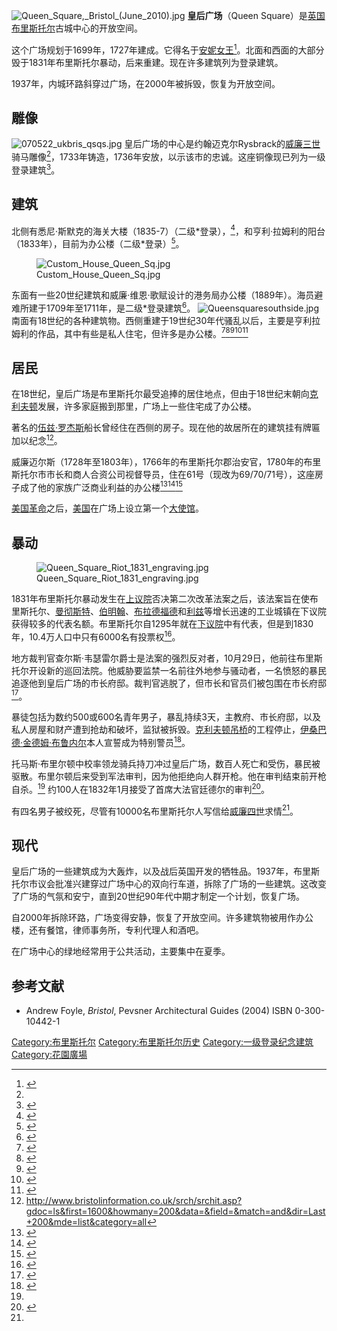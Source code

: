 [[Image:Queen_Square,_Bristol_(June_2010).jpg|thumb]]
'''皇后广场'''（Queen Square）是[[英国|英国]][[布里斯托尔|布里斯托尔]]古城中心的开放空间。

这个广场规划于1699年，1727年建成。它得名于[[安妮_(英国女王)|安妮女王]]<ref name="qsqass">{{cite web
|url=http://www.queensquareassociation.org.uk/documents/A%20brief%20history.pdf
|title=A brief history.pdf
|publisher=Queen Square Association
|format=PDF
|accessdate=2009-07-24
|archive-date=2018-05-28
|archive-url=https://web.archive.org/web/20180528091913/http://www.queensquareassociation.org.uk/documents/A%20brief%20history.pdf
|dead-url=no
}}</ref>。北面和西面的大部分毁于1831年布里斯托尔暴动，后来重建。现在许多建筑列为登录建筑。 

1937年，内城环路斜穿过广场，在2000年被拆毁，恢复为开放空间。 

== 雕像 ==

[[Image:070522_ukbris_qsqs.jpg|left]]
皇后广场的中心是约翰迈克尔Rysbrack的[[奥兰治亲王威廉三世|威廉三世]]骑马雕像<ref name="qsqass"/>，1733年铸造，1736年安放，以示该市的忠诚。这座铜像现已列为一级登录建筑<ref>{{cite web | title=Equestrian statue of William III | work=Images of England | url=http://www.imagesofengland.org.uk/details/default.aspx?id=380268 | accessdate=2007-02-22 | archive-url=https://web.archive.org/web/20121021002123/http://www.imagesofengland.org.uk/details/default.aspx?id=380268 | archive-date=2012-10-21 | dead-url=yes }}</ref>。

== 建筑 ==

北侧有悉尼·斯默克的海关大楼（1835-7）（二级*登录），<ref>{{cite web | title=Custom House and attached rear area wall and piers | work=Images of England | url=http://www.imagesofengland.org.uk/details/default.aspx?id=380267 | accessdate=2007-02-22 | archive-url=https://web.archive.org/web/20121020214942/http://www.imagesofengland.org.uk/details/default.aspx?id=380267 | archive-date=2012-10-20 | dead-url=yes }}</ref>，和亨利·拉姆利的阳台（1833年），目前为办公楼（二级*登录）<ref>{{cite web | title=Terrace of 9 houses, now offices | work=Images of England | url=http://www.imagesofengland.org.uk/details/default.aspx?id=380246 | accessdate=2007-02-22 | archive-url=https://web.archive.org/web/20121020215006/http://www.imagesofengland.org.uk/details/default.aspx?id=380246 | archive-date=2012-10-20 | dead-url=yes }}</ref>。

[[Image:Custom_House_Queen_Sq.jpg|thumb]]

东面有一些20世纪建筑和威廉·维恩·歌赋设计的港务局办公楼（1889年）。海员避难所建于1709年至1711年，是二级*登录建筑<ref>{{cite web | title=No.29 Sailor's Refuge | work=Images of England | url=http://www.imagesofengland.org.uk/details/default.aspx?id=380252 | accessdate=2007-02-22 | archive-url=https://web.archive.org/web/20121020215020/http://www.imagesofengland.org.uk/details/default.aspx?id=380252 | archive-date=2012-10-20 | dead-url=yes }}</ref>。 
[[Image:Queensquaresouthside.jpg|thumb]]
南面有18世纪的各种建筑物。西侧重建于19世纪30年代骚乱以后，主要是亨利拉姆利的作品，其中有些是私人住宅，但许多是办公楼。<ref>{{cite web | title=No.51 Phoenix House and attached railings and piers | work=Images of England | url=http://www.imagesofengland.org.uk/details/default.aspx?id=380257 | accessdate=2007-02-22 | archive-url=https://web.archive.org/web/20071208200122/http://www.imagesofengland.org.uk/details/default.aspx?id=380257 | archive-date=2007-12-08 | dead-url=yes }}</ref><ref>{{cite web | title=No.56 | work=Images of England | url=http://www.imagesofengland.org.uk/details/default.aspx?id=380261 | accessdate=2007-02-22 | archive-url=https://web.archive.org/web/20071014174621/http://www.imagesofengland.org.uk/details/default.aspx?id=380261 | archive-date=2007-10-14 | dead-url=yes }}</ref><ref>{{cite web | title=No.57 | work=Images of England | url=http://www.imagesofengland.org.uk/details/default.aspx?id=380262 | accessdate=2007-02-22 | archive-url=https://web.archive.org/web/20121021201914/http://www.imagesofengland.org.uk/details/default.aspx?id=380262 | archive-date=2012-10-21 | dead-url=yes }}</ref><ref>{{cite web | title=No.58 | work=Images of England | url=http://www.imagesofengland.org.uk/details/default.aspx?id=380263 | accessdate=2007-02-22 | archive-url=https://web.archive.org/web/20121021202010/http://www.imagesofengland.org.uk/details/default.aspx?id=380263 | archive-date=2012-10-21 | dead-url=yes }}</ref><ref>{{cite web | title=No.59-62 | work=Images of England | url=http://www.imagesofengland.org.uk/details/default.aspx?id=380264 | accessdate=2007-02-22 | archive-url=https://web.archive.org/web/20121021202037/http://www.imagesofengland.org.uk/details/default.aspx?id=380264 | archive-date=2012-10-21 | dead-url=yes }}</ref>

== 居民 ==

在18世纪，皇后广场是布里斯托尔最受追捧的居住地点，但由于18世纪末朝向[[克利夫顿|克利夫顿]]发展，许多家庭搬到那里，广场上一些住宅成了办公楼。

著名的[[伍兹·罗杰斯|伍兹·罗杰斯]]船长曾经住在西侧的房子。现在他的故居所在的建筑挂有牌匾加以纪念<ref>http://www.bristolinformation.co.uk/srch/srchit.asp?gdoc=ls&first=1600&howmany=200&data=&field=&match=and&dir=Last+200&mde=list&category=all{{Dead link|date=2018年6月 |bot=InternetArchiveBot |fix-attempted=no }}</ref>。 

威廉迈尔斯（1728年至1803年），1766年的布里斯托尔郡治安官，1780年的布里斯托尔市市长和商人合资公司视督导员，住在61号（现改为69/70/71号），这座房子成了他的家族广泛商业利益的办公楼<ref>{{Cite web|title=Lot 1: A LOUIS XVI ORMOLU-MOUNTED APPLE-GREEN SEVRES PORCELAIN ASSEMBLED GARNITURE (VASE ET GOBELETS|url=http://www.artfact.com/auction-lot/a-louis-xvi-ormolu-mounted-apple-green-sevres-por-1-c-3gy9a6xhlf|accessdate=2010-09-13|archive-url=https://web.archive.org/web/20120314093737/http://www.artfact.com/auction-lot/a-louis-xvi-ormolu-mounted-apple-green-sevres-por-1-c-3gy9a6xhlf|archive-date=2012-03-14|dead-url=no}}</ref><ref>{{Cite web|title=GENUKI: Bristol, Pigot's Directory of Gloucestershire, 1830, Surnames JOSEPH to RINGER|url=http://www.genuki.org.uk/big/eng/GLS/Bristol/JOSEPHtoRINGER.html|accessdate=2010-09-13|archive-url=https://web.archive.org/web/20090812055558/http://www.genuki.org.uk/big/eng/GLS/Bristol/JOSEPHtoRINGER.html|archive-date=2009-08-12|dead-url=no}}</ref><ref>{{Cite web|title=Papers Past — Star — 28 Hōngongoi 1873 — Local and General.|url=http://paperspast.natlib.govt.nz/cgi-bin/paperspast?a=d&d=TS18730728.2.7&l=mi&e=-------10--1----0-all|accessdate=2010-09-13|archive-url=https://web.archive.org/web/20120318154734/http://paperspast.natlib.govt.nz/cgi-bin/paperspast?a=d&d=TS18730728.2.7&l=mi&e=-------10--1----0-all|archive-date=2012-03-18|dead-url=no}}</ref>

[[美国革命|美国革命]]之后，[[美国|美国]]在广场上设立第一个[[大使馆|大使馆]]。

== 暴动 ==

[[Image:Queen_Square_Riot_1831_engraving.jpg|thumb]]

1831年布里斯托尔暴动发生在[[英國上議院|上议院]]否决第二次改革法案之后，该法案旨在使布里斯托尔、[[曼彻斯特|曼彻斯特]]、[[伯明翰|伯明翰]]、[[布拉德福德|布拉德福德]]和[[利兹|利兹]]等增长迅速的工业城镇在下议院获得较多的代表名额。布里斯托尔自1295年就在[[英国下议院|下议院]]中有代表，但是到1830年，10.4万人口中只有6000名有投票权<ref>{{cite web|title=Bristol riots |work=Spartacus Education |url=http://www.spartacus.schoolnet.co.uk/PRbristol.htm |accessdate=2007-03-07 |deadurl=yes |archiveurl=https://web.archive.org/web/20070205002217/http://www.spartacus.schoolnet.co.uk/PRbristol.htm |archivedate=2007-02-05 }}</ref>。

地方裁判官查尔斯·韦瑟雷尔爵士是法案的强烈反对者，10月29日，他前往布里斯托尔开设新的巡回法院。他威胁要监禁一名前往外地参与骚动者，一名愤怒的暴民追逐他到皇后广场的市长府邸。裁判官逃脱了，但市长和官员们被包围在市长府邸<ref>{{cite web | title=The Bristol 1832 Reform Bill riots | work=The Vistorian Web | url=http://www.victorianweb.org/history/bristol.html | accessdate=2007-03-07 | archive-date=2007-02-08 | archive-url=https://web.archive.org/web/20070208034326/http://www.victorianweb.org/history/bristol.html | dead-url=no }}</ref>。

暴徒包括为数约500或600名青年男子，暴乱持续3天，主教府、市长府邸，以及私人房屋和财产遭到抢劫和破坏，监狱被拆毁。[[克利夫顿吊桥|克利夫顿吊桥]]的工程停止，[[伊桑巴德·金德姆·布鲁内尔|伊桑巴德·金德姆·布鲁内尔]]本人宣誓成为特别警员<ref name="BBC">{{cite web | title=Revolting riots in Queen Square | work=BBC Bristol | url=http://www.bbc.co.uk/bristol/content/madeinbristol/2004/04/riot/riot.shtml | accessdate=2007-03-07 | archive-date=2011-06-29 | archive-url=https://web.archive.org/web/20110629082150/http://www.bbc.co.uk/bristol/content/madeinbristol/2004/04/riot/riot.shtml | dead-url=no }}</ref>。

托马斯·布里尔顿中校率领龙骑兵持刀冲过皇后广场，数百人死亡和受伤，暴民被驱散。布里尔顿后来受到军法审判，因为他拒绝向人群开枪。他在审判结束前开枪自杀。<ref name="BBC" /> 
约100人在1832年1月接受了首席大法官廷德尔的审判<ref name="Rose">{{cite book | title=Trials of the persons concerned in the late riots | publisher=Philip Rose | place=Broadmead, Bristol | year=1832}}</ref>。

有四名男子被绞死，尽管有10000名布里斯托尔人写信给[[威廉四世_(英國)|威廉四世]]求情<ref name="BBC" />。 

== 现代 ==

皇后广场的一些建筑成为大轰炸，以及战后英国开发的牺牲品。1937年，布里斯托尔市议会批准兴建穿过广场中心的双向行车道，拆除了广场的一些建筑。这改变了广场的气氛和安宁，直到20世纪90年代中期才制定一个计划，恢复广场。

自2000年拆除环路，广场变得安静，恢复了开放空间。许多建筑物被用作办公楼，还有餐馆，律师事务所，专利代理人和酒吧。 

在广场中心的绿地经常用于公共活动，主要集中在夏季。

{{coord|51.450|N|2.595|W|type:landmark|display=inline,title}}
==参考文献==

{{Commons category|Queen Square}}
{{reflist}}
* Andrew Foyle, ''Bristol'', Pevsner Architectural Guides (2004) ISBN 0-300-10442-1

[[Category:布里斯托尔|Category:布里斯托尔]]
[[Category:布里斯托尔历史|Category:布里斯托尔历史]]
[[Category:一级登录纪念建筑|Category:一级登录纪念建筑]]
[[Category:花園廣場|Category:花園廣場]]